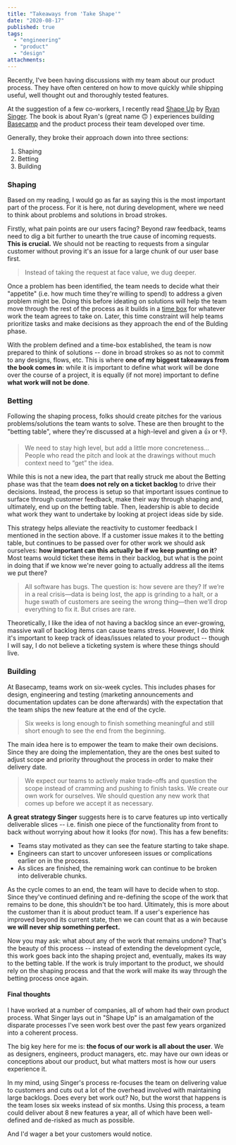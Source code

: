 ```yaml
---
title: "Takeaways from 'Take Shape'"
date: "2020-08-17"
published: true
tags:
  - "engineering"
  - "product"
  - "design"
attachments:
---
```


Recently, I've been having discussions with my team about our product process. They have often centered on how to move quickly while shipping useful, well thought out and thoroughly tested features.

At the suggestion of a few co-workers, I recently read [Shape Up](https://basecamp.com/shapeup) by [Ryan Singer](https://twitter.com/rjs). The book is about Ryan's (great name 🙃 ) experiences building [Basecamp](https://basecamp.com/) and the product process their team developed over time.

Generally, they broke their approach down into three sections:

1. Shaping
2. Betting
3. Building

### Shaping

Based on my reading, I would go as far as saying this is the most important part of the process. For it is here, not during development, where we need to think about problems and solutions in broad strokes.

Firstly, what pain points are our users facing? Beyond raw feedback, teams need to dig a bit further to unearth the true cause of incoming requests. **This is crucial.** We should not be reacting to requests from a singular customer without proving it's an issue for a large chunk of our user base first.

> Instead of taking the request at face value, we dug deeper.

Once a problem has been identified, the team needs to decide what their "appetite" (i.e. how much time they're willing to spend) to address a given problem might be. Doing this before ideating on solutions will help the team move through the rest of the process as it builds in a [time box](https://en.wikipedia.org/wiki/Timeboxing) for whatever work the team agrees to take on. Later, this time constraint will help teams prioritize tasks and make decisions as they approach the end of the Bulding phase.

With the problem defined and a time-box established, the team is now prepared to think of solutions -- done in broad strokes so as not to commit to any designs, flows, etc. This is where **one of my biggest takeaways from the book comes in**: while it is important to define what work will be done over the course of a project, it is equally (if not more) important to define **what work will not be done**.

### Betting

Following the shaping process, folks should create pitches for the various problems/solutions the team wants to solve. These are then brought to the "betting table", where they're discussed at a high-level and given a 👍 or 👎.

> We need to stay high level, but add a little more concreteness... People who read the pitch and look at the drawings without much context need to “get” the idea.

While this is not a new idea, the part that really struck me about the Betting phase was that the team **does not rely on a ticket backlog** to drive their decisions. Instead, the process is setup so that important issues continue to surface through customer feedback, make their way through shaping and, ultimately, end up on the betting table. Then, leadership is able to decide what work they want to undertake by looking at project ideas side by side.

This strategy helps alleviate the reactivity to customer feedback I mentioned in the section above. If a customer issue makes it to the betting table, but continues to be passed over for other work we should ask ourselves: **how important can this actually be if we keep punting on it**? Most teams would ticket these items in their backlog, but what is the point in doing that if we know we're never going to actually address all the items we put there?

> All software has bugs. The question is: how severe are they? If we’re in a real crisis—data is being lost, the app is grinding to a halt, or a huge swath of customers are seeing the wrong thing—then we’ll drop everything to fix it. But crises are rare.

Theoretically, I like the idea of not having a backlog since an ever-growing, massive wall of backlog items can cause teams stress. However, I do think it's important to keep track of ideas/issues related to your product -- though I will say, I do not believe a ticketing system is where these things should live.

### Building

At Basecamp, teams work on six-week cycles. This includes phases for design, engineering and testing (marketing announcements and documentation updates can be done afterwards) with the expectation that the team ships the new feature at the end of the cycle.

> Six weeks is long enough to finish something meaningful and still short enough to see the end from the beginning.

The main idea here is to empower the team to make their own decisions. Since they are doing the implementation, they are the ones best suited to adjust scope and priority throughout the process in order to make their delivery date.

> We expect our teams to actively make trade-offs and question the scope instead of cramming and pushing to finish tasks. We create our own work for ourselves. We should question any new work that comes up before we accept it as necessary.

**A great strategy Singer** suggests here is to carve features up into vertically deliverable slices -- i.e. finish one piece of the functionality from front to back without worrying about how it looks (for now). This has a few benefits:

- Teams stay motivated as they can see the feature starting to take shape.
- Engineers can start to uncover unforeseen issues or complications earlier on in the process.
- As slices are finished, the remaining work can continue to be broken into deliverable chunks.

As the cycle comes to an end, the team will have to decide when to stop. Since they've continued defining and re-defining the scope of the work that remains to be done, this shouldn't be too hard. Ultimately, this is more about the customer than it is about product team. If a user's experience has improved beyond its current state, then we can count that as a win because **we will never ship something perfect.**

Now you may ask: what about any of the work that remains undone? That's the beauty of this process -- instead of extending the development cycle, this work goes back into the shaping project and, eventually, makes its way to the betting table. If the work is truly important to the product, we should rely on the shaping process and that the work will make its way through the betting process once again.

#### Final thoughts

I have worked at a number of companies, all of whom had their own product process. What Singer lays out in "Shape Up" is an amalgamation of the disparate processes I've seen work best over the past few years organized into a coherent process.

The big key here for me is: **the focus of our work is all about the user**. We as designers, engineers, product managers, etc. may have our own ideas or conceptions about our product, but what matters most is how our users experience it.

In my mind, using Singer's process re-focuses the team on delivering value to customers and cuts out a lot of the overhead involved with maintaining large backlogs. Does every bet work out? No, but the worst that happens is the team loses six weeks instead of six months. Using this process, a team could deliver about 8 new features a year, all of which have been well-defined and de-risked as much as possible.

And I'd wager a bet your customers would notice.
